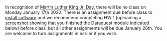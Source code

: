 <!-- This document contains schedule details that appear multiple places. -->

In recognition of [Martin Luther King Jr. Day](https://en.wikipedia.org/wiki/Martin_Luther_King_Jr._Day), there will be no class on Monday January 17th 2022. There is an assignment due before class to [install software](https://courseplus.jhu.edu/fileDepot/onlineLibrary/1280/R_and_RStudio_installation.html) and we recommend completing HW 1 (uploading a screenshot showing that you finished the Dataquest module indicated below) before class, but all other assignments will be due January 26th. You are welcome to turn assignments in earlier if you wish.
